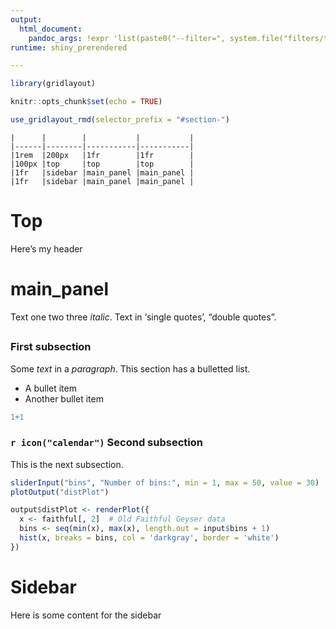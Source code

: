```yaml
---
output:
  html_document:
    pandoc_args: !expr 'list(paste0("--filter=", system.file("filters/tabs.R", package="remarker")))'
runtime: shiny_prerendered

---
```


```r
library(gridlayout)

knitr::opts_chunk$set(echo = TRUE)

use_gridlayout_rmd(selector_prefix = "#section-")
```


```gridlayout
|      |        |           |           |
|------|--------|-----------|-----------|
|1rem  |200px   |1fr        |1fr        |
|100px |top     |top        |top        |
|1fr   |sidebar |main_panel |main_panel |
|1fr   |sidebar |main_panel |main_panel |
```

# Top 
Here's my header


# main_panel {.no-header}

Text one two three *italic*. Text in 'single quotes', "double quotes".


## {.tabs tabtype="tabsetPanel"}


### First subsection

Some *text* in a *paragraph*. This section has a bulletted list.

-   A bullet item
-   Another bullet item

```r
1+1
```

<!-- ##### Inner tabset panel {.tabset2} -->

<!-- ###### Inner tab -->

<!-- asdf -->

<!-- ###### Another inner tab -->

<!-- xyz -->

### `r icon("calendar")` Second subsection

This is the next subsection.

```r
sliderInput("bins", "Number of bins:", min = 1, max = 50, value = 30)
plotOutput("distPlot")
```

```r
output$distPlot <- renderPlot({
  x <- faithful[, 2]  # Old Faithful Geyser data
  bins <- seq(min(x), max(x), length.out = input$bins + 1)
  hist(x, breaks = bins, col = 'darkgray', border = 'white')
})
```


# Sidebar {.v_center}

Here is some content for the sidebar
